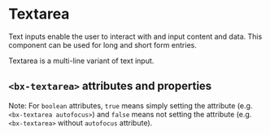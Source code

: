 
# Textarea

Text inputs enable the user to interact with and input content and data. This component can be used for long and short form entries.

Textarea is a multi-line variant of text input.

<Preview withToolbar>
  <Story id="components-textarea--default-story" height="240px" />
</Preview>

## `<bx-textarea>` attributes and properties

Note: For `boolean` attributes, `true` means simply setting the attribute (e.g. `<bx-textarea autofocus>`) and `false` means not setting the attribute (e.g. `<bx-textarea>` without `autofocus` attribute).

<Props of="bx-textarea" />
